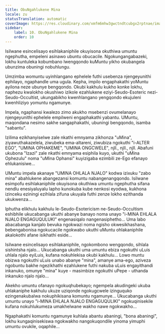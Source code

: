 ```yaml
---
title: ObuNgahlukene Mina
locale: zu
statusTranslation: automatic
coverImage: https://res.cloudinary.com/xmfm6mhw3gwctndtcubgx2rptnae/image/upload/v1740468922/small_cover_tratado_de_psicologia_revolucionaria_a4c0dca4e0.webp
sidebar:
    label: 10. ObuNgahlukene Mina
    order: 10
---
```

Isilwane esincelisayo esihlakaniphile okuyisona okuthiwa umuntu ngephutha, empeleni asinawo ubuntu obucacile. Ngokungangabazeki, lokhu kuntuleka kobumbano lwengqondo kuMuntu yikho okubangela ubunzima obuningi nobuhlungu.

Umzimba womuntu uyinhlangano ephelele futhi usebenza njengeyunithi ephilayo, ngaphandle uma ugula. Kepha, impilo engaphakathi yoMuntu ayilona neze ubunye bengqondo. Okubi kakhulu kukho konke lokhu, naphezu kwalokho okushiwo izikole ezahlukene eziyi-Seudo-Esoteric nezi-Seudo-Occultist, ukungabikho kwenhlangano yengqondo ekujuleni kwenhliziyo yomuntu ngamunye.

Impela, ngaphansi kwalezo zimo akukho msebenzi ovumelanayo njengeyunithi ephelele empilweni engaphakathi yabantu. UMuntu, maqondana nesimo sakhe sangaphakathi, ubuningi bengqondo, isamba "sabantu".

Izilima ezikhanyiselwe zale nkathi emnyama zikhonza "uMina", ziyawuthakazelela, ziwubeka ema-altareni, ziwubiza ngokuthi "i-ALTER EGO", "UMINA OPHAKEME", "UMINA ONGCWELE", njll., njll., njll. Abafuni ukubona "Izazi" zale nkathi emnyama esiphila kuyo, ukuthi "uMina Ophezulu" noma "uMina Ophansi" kuyizigaba ezimbili ze-Ego efanayo ehlukanisiwe...

UMuntu impela akanaye "UMINA OHLALA NJALO" kodwa izixuku "zabo mina" abahlukene abangezansi komuntu nabangenangqondo. Isilwane esimpofu esihlakaniphile okuyisona okuthiwa umuntu ngephutha sifana nendlu enesiyaluyalu lapho kunokuba kube nenkosi eyodwa, kukhona izinceku eziningi ezihlala zifuna ukuyala futhi zenze lokho ezithanda ukukwenza...

Iphutha elikhulu kakhulu le-Seudo-Esotericism ne-Seudo-Occultism eshibhile ukucabanga ukuthi abanye banayo noma unayo "i-MINA EHLALA NJALO ENGAGUQULUKI" engenasiqalo nangenasiphetho... Uma labo abacabanga kanjalo bevuka ngokwazi noma ngisho okwesikhashana, bebengabonisa ngokucacile ngokwabo ukuthi uMuntu ohlakaniphile akalokothi afane isikhathi eside...

Isilwane esincelisayo esihlakaniphile, ngokombono wengqondo, sihlala sishintsha njalo... Ukucabanga ukuthi uma umuntu ebiza ngokuthi uLuis uhlala njalo eyiLuis, kufana nokuhlekisa okubi kakhulu... Lowo muntu obizwa ngokuthi uLuis unabo abanye "mina", amanye ama-ego, aziveza ngobuntu bakhe ngezikhathi ezahlukene futhi nakuba uLuis engayithandi inkanuko, omunye "mina" kuye - masimbize ngokuthi uPepe - uthanda inkanuko njalo njalo...

Akekho umuntu ofanayo ngokuqhubekayo; ngempela akudingeki ukuba uhlakaniphe kakhulu ukuze uziqonde ngokugcwele izinguquko ezingenakubalwa nokuphikisana komuntu ngamunye... Ukucabanga ukuthi umuntu unayo "i-MINA EHLALA NJALO ENGAGUQULIKI" ngokuqinisekile kufana nokuhlukumeza umakhelwane wakho nawe ngokwakho...

Ngaphakathi komuntu ngamunye kuhlala abantu abaningi, "bona abaningi", lokhu kungaqinisekiswa ngokwakho nangokuqondile yinoma yimuphi umuntu ovukile, oqaphile...

